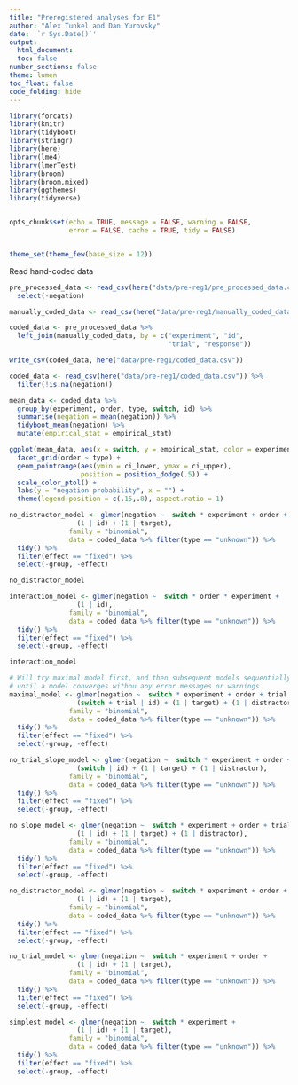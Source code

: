 ```yaml
---
title: "Preregistered analyses for E1"
author: "Alex Tunkel and Dan Yurovsky"
date: '`r Sys.Date()`'
output: 
  html_document:
  toc: false
number_sections: false
theme: lumen
toc_float: false
code_folding: hide
---
```

  
```r
library(forcats)
library(knitr)
library(tidyboot)
library(stringr)
library(here)
library(lme4)
library(lmerTest)
library(broom)
library(broom.mixed)
library(ggthemes)
library(tidyverse)


opts_chunk$set(echo = TRUE, message = FALSE, warning = FALSE, 
               error = FALSE, cache = TRUE, tidy = FALSE)


theme_set(theme_few(base_size = 12))
```

Read hand-coded data
```r
pre_processed_data <- read_csv(here("data/pre-reg1/pre_processed_data.csv")) %>%
  select(-negation)

manually_coded_data <- read_csv(here("data/pre-reg1/manually_coded_data.csv")) 

coded_data <- pre_processed_data %>%
  left_join(manually_coded_data, by = c("experiment", "id", 
                                        "trial", "response"))

write_csv(coded_data, here("data/pre-reg1/coded_data.csv"))
```

```r
coded_data <- read_csv(here("data/pre-reg1/coded_data.csv")) %>%
  filter(!is.na(negation))
```

```r
mean_data <- coded_data %>% 
  group_by(experiment, order, type, switch, id) %>%
  summarise(negation = mean(negation)) %>%
  tidyboot_mean(negation) %>%
  mutate(empirical_stat = empirical_stat)
```

```r
ggplot(mean_data, aes(x = switch, y = empirical_stat, color = experiment)) + 
  facet_grid(order ~ type) +
  geom_pointrange(aes(ymin = ci_lower, ymax = ci_upper), 
                  position = position_dodge(.5)) + 
  scale_color_ptol() + 
  labs(y = "negation probability", x = "") + 
  theme(legend.position = c(.15,.8), aspect.ratio = 1)
```



```r
no_distractor_model <- glmer(negation ~  switch * experiment + order + trial +
                 (1 | id) + (1 | target), 
               family = "binomial", 
               data = coded_data %>% filter(type == "unknown")) %>%
  tidy() %>%
  filter(effect == "fixed") %>%
  select(-group, -effect)

no_distractor_model
```

```r
interaction_model <- glmer(negation ~  switch * order * experiment + 
                 (1 | id), 
               family = "binomial", 
               data = coded_data %>% filter(type == "unknown")) %>%
  tidy() %>%
  filter(effect == "fixed") %>%
  select(-group, -effect)

interaction_model
```

```r
# Will try maximal model first, and then subsequent models sequentially 
# until a model converges withou any error messages or warnings
maximal_model <- glmer(negation ~  switch * experiment + order + trial +
                 (switch + trial | id) + (1 | target) + (1 | distractor), 
               family = "binomial", 
               data = coded_data %>% filter(type == "unknown")) %>%
  tidy() %>%
  filter(effect == "fixed") %>%
  select(-group, -effect)

no_trial_slope_model <- glmer(negation ~  switch * experiment + order + trial +
                 (switch | id) + (1 | target) + (1 | distractor), 
               family = "binomial", 
               data = coded_data %>% filter(type == "unknown")) %>%
  tidy() %>%
  filter(effect == "fixed") %>%
  select(-group, -effect)

no_slope_model <- glmer(negation ~  switch * experiment + order + trial +
                 (1 | id) + (1 | target) + (1 | distractor), 
               family = "binomial", 
               data = coded_data %>% filter(type == "unknown")) %>%
  tidy() %>%
  filter(effect == "fixed") %>%
  select(-group, -effect)

no_distractor_model <- glmer(negation ~  switch * experiment + order + trial +
                 (1 | id) + (1 | target), 
               family = "binomial", 
               data = coded_data %>% filter(type == "unknown")) %>%
  tidy() %>%
  filter(effect == "fixed") %>%
  select(-group, -effect)

no_trial_model <- glmer(negation ~  switch * experiment + order +
                 (1 | id) + (1 | target), 
               family = "binomial", 
               data = coded_data %>% filter(type == "unknown")) %>%
  tidy() %>%
  filter(effect == "fixed") %>%
  select(-group, -effect)

simplest_model <- glmer(negation ~  switch * experiment +
                 (1 | id) + (1 | target), 
               family = "binomial", 
               data = coded_data %>% filter(type == "unknown")) %>%
  tidy() %>%
  filter(effect == "fixed") %>%
  select(-group, -effect)
```
